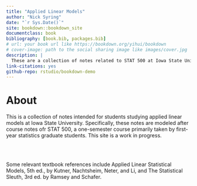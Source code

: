 ```yaml
--- 
title: "Applied Linear Models"
author: "Nick Syring"
date: "`r Sys.Date()`"
site: bookdown::bookdown_site
documentclass: book
bibliography: [book.bib, packages.bib]
# url: your book url like https://bookdown.org/yihui/bookdown
# cover-image: path to the social sharing image like images/cover.jpg
description: |
  These are a collection of notes related to STAT 500 at Iowa State University.  This is a work in progress.
link-citations: yes
github-repo: rstudio/bookdown-demo
---
```


# About

This is a collection of notes intended for students studying applied linear models at Iowa State University.  Specifically, these notes are modeled after course notes ofr STAT 500, a one-semester course primarily taken by first-year statistics graduate students.  This site is a work in progress.

<br><br>

Some relevant textbook references include Applied Linear Statistical Models, 5th ed., by Kutner, Nachtsheim, Neter, and Li, and The Statistical Sleuth, 3rd ed. by Ramsey and Schafer.